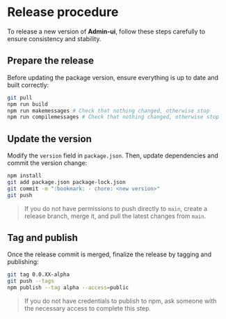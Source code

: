 
<Meta title="Manual/Release Procedure" />

# Release procedure

To release a new version of **Admin-ui**, follow these steps carefully to ensure consistency and stability.

## Prepare the release

Before updating the package version, ensure everything is up to date and built correctly:

```sh
git pull
npm run build
npm run makemessages # Check that nothing changed, otherwise stop
npm run compilemessages # Check that nothing changed, otherwise stop
```

## Update the version

Modify the `version` field in `package.json`. Then, update dependencies and commit the version change:

```sh
npm install
git add package.json package-lock.json
git commit -m ":bookmark: - chore: <new version>"
git push
```

> If you do not have permissions to push directly to `main`, create a release branch, merge it, and pull the latest changes from `main`.

## Tag and publish

Once the release commit is merged, finalize the release by tagging and publishing:

```sh
git tag 0.0.XX-alpha
git push --tags
npm publish --tag alpha --access=public
```

> If you do not have credentials to publish to npm, ask someone with the necessary access to complete this step.
